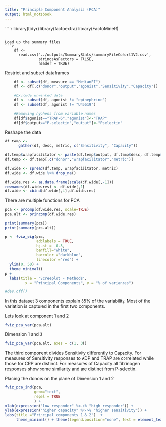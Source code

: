 ```yaml
---
title: "Principle Component Analysis (PCA)"
output: html_notebook
---
```



````r

library(tidyr)
library(factoextra)
library(FactoMineR)

```

Load up the summary files 
```r

    df <-
      read.csv('../outputs/SummaryStats/summaryFileCohort1V2.csv',
               stringsAsFactors = FALSE,
               header = TRUE)

```

Restrict and subset dataframes
```r

    df <- subset(df, measure == "MedianFI")
    df <- df[,c("donor","output","agonist","Sensitivity","Capacity")]
    
    #Exclude unwanted data
    df <- subset(df, agonist != "epinephrine")
    df <- subset(df, agonist != "U46619")

    #Removing hyphens from variable names
    df[df$agonist=="TRAP-6","agonist"]<-"TRAP"
    df[df$output=="P-selectin","output"]<-"Pselectin"

```


Reshape the data
```r

df.temp <-
      gather(df, desc, metric, c("Sensitivity", "Capacity"))

df.temp$wrapfacilitator <- paste(df.temp$output, df.temp$desc, df.temp$agonist,sep="_")
df.temp <- df.temp[,c("donor","wrapfacilitator","metric")]

df.wide <- spread(df.temp, wrapfacilitator, metric)
df.wide <- df.wide %>% drop_na()

df.wide.res <- as.data.frame(scale(df.wide[,-1]))
rownames(df.wide.res) <- df.wide[,1]
df.wide <- cbind(df.wide[,1],df.wide.res)

```


There are multiple functions for PCA
```r

pca <- prcomp(df.wide.res, scale=TRUE)
pca.alt <- princomp(df.wide.res)

print(summary(pca))
print(summary(pca.alt))
```


```r

p <- fviz_eig(pca, 
              addlabels = TRUE, 
              hjust = -0.3,
              barfill="white", 
              barcolor ="darkblue",
              linecolor ="red") + 
  ylim(0, 50) +
  theme_minimal()
p + 
  labs(title = "Screeplot - Methods",
         x = "Principal Components", y = "% of variances")

#dev.off()
```
In this dataset 3 components explain 85% of the variability. Most of the variation is captured in the first two components. 

Lets look at component 1 and 2
```r

fviz_pca_var(pca.alt)

```

Dimension 1 and 3
```r

fviz_pca_var(pca.alt, axes = c(1, 3))

```
The third component divides Sensitivity differently to Capacity.
For measures of Sensitivity responses to ADP and TRAP are correlated while those for CRP are distinct. For measures of Capacity all fibrinogen responses show some similarity and are distinct from P-selectin.


Placing the donors on the plane of Dimension 1 and 2
```r

fviz_pca_ind(pca, 
             geom="text",
             repel = TRUE 
             ) +
xlab(expression("low responder" %<->% "high responder")) +
ylab(expression("higher capacity" %<->% "higher sensitivity")) +
labs(title ="Principal components 1 & 2")  +
     theme_minimal() + theme(legend.position="none", text = element_text(size=15), plot.title = element_text(hjust = 0.5, vjust=3))

```

